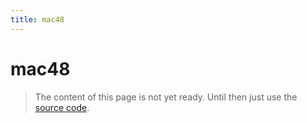 ```yaml
---
title: mac48
---
```


# mac48

> The content of this page is not yet ready. Until then just use the [source code](https://github.com/fabian-hiller/valibot/blob/main/library/src/validations/mac48/mac48.ts).
